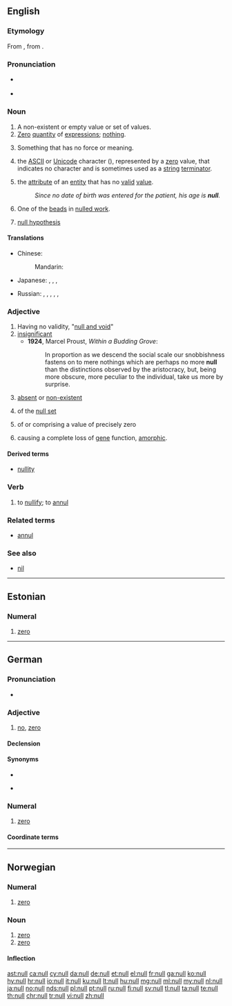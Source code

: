 {{also|Null|núll}}
==English==
{{wikipedia|dab=null}}

===Etymology===
From {{etyl|frm|en}} {{term|nul|lang=frm}}, from {{etyl|la|en}} {{term|nullus|lang=la}}.

===Pronunciation===
* {{a|UK|US}} {{IPA|/nʌl/|lang=en}}
* {{rhymes|ʌl|lang=en}}

===Noun===
{{en-noun}}

# A non-existent or empty value or set of values.
# [[zero|Zero]] [[quantity]] of [[expression|expressions]]; [[nothing]].
#: {{rfquotek|Francis Bacon}}
# Something that has no force or meaning.
# {{context|computing|lang=en}} the [[ASCII]] or [[Unicode]] character (<big><big>{{lang|und|sc=Latinx|[[␀]]}}</big></big>), represented by a [[zero]] value, that indicates no character and is sometimes used as a [[string]] [[terminator]].
# {{context|computing|lang=en}} the [[attribute]] of an [[entity]] that has no [[valid]] [[value]].
#: ''Since no date of birth was entered for the patient, his age is '''null'''.''
# One of the [[bead]]s in [[nulled work]].
# {{context|statistics|lang=en}} [[null hypothesis]]

====Translations====
{{trans-top|a non-existent or empty value or set of values}}
* Chinese:
*: Mandarin: {{t|cmn|空值|tr=kōngzhí|sc=Hani}}
* Japanese: {{t+|ja|無|tr=mu|sc=Jpan}}, {{t+|ja|無価値|tr=むかち, mukachi|sc=Jpan}}, {{t+|ja|空白|tr=くうはく, kūhaku|sc=Jpan}}, {{t+|ja|ゼロ|tr=zero|sc=Jpan}}
{{trans-mid}}
* Russian: {{qualifier|zero}} {{t+|ru|нуль|m}}, {{t|ru|пусто́е по́ле|n}}, {{t|ru|пусто́й указа́тель|m}}, {{t|ru|пусто́е значе́ние|n}}, {{t|ru|нулл|m}}, {{t|ru|налл|m}}
{{trans-bottom}}

===Adjective===
{{en-adj}}

# Having no validity, "[[null and void]]"
# [[insignificant]]
#* '''1924''', Marcel Proust, ''Within a Budding Grove'':
#*: In proportion as we descend the social scale our snobbishness fastens on to mere nothings which are perhaps no more '''null''' than the distinctions observed by the aristocracy, but, being more obscure, more peculiar to the individual, take us more by surprise.
# [[absent]] or [[non-existent]]
# {{context|mathematics|lang=en}} of the [[null set]]
# {{context|mathematics|lang=en}} of or comprising a value of precisely zero
# {{context|genetics|of a mutation|lang=en}} causing a complete loss of [[gene]] function, [[amorphic]].

====Derived terms====
* [[nullity]]

===Verb===
{{en-verb}}

# {{context|transitive|lang=en}} to [[nullify]]; to [[annul]]
#: {{rfquotek|Milton}}

===Related terms===
* [[annul]]

===See also===
* [[nil]]

----

==Estonian==

===Numeral===
{{head|et|numeral}}

# {{context|cardinal|lang=et}} [[zero]]

----

==German==

===Pronunciation===
* {{IPA|/nʊl/|lang=de}}

===Adjective===
{{de-adj|-}}

# {{context|slang|lang=de}} [[no]], [[zero]] {{gloss|absolutely none}}

====Declension====
{{de-decl-adj-notcomp|null}}

====Synonyms====
* {{l|de|kein}}
* {{l|de|überhaupt}} {{l|de|kein}}

===Numeral===
{{head|de|numeral}}

# {{context|cardinal|lang=de}} [[zero]]

====Coordinate terms====
{{de-cardinal}}

----

==Norwegian==

===Numeral===
{{head|no|numeral}}

# {{context|cardinal|lang=no}} [[zero]]

===Noun===
{{head|no|noun}}

# [[zero]] {{gloss|numeric symbol of zero}}
# [[zero]] {{gloss|derogatory about a person}}

====Inflection====
{{no-noun-infl|nb-class=m1|nb-class2=n3|nn-class=m1|nn-class2=n1}}

[[ast:null]]
[[ca:null]]
[[cy:null]]
[[da:null]]
[[de:null]]
[[et:null]]
[[el:null]]
[[fr:null]]
[[ga:null]]
[[ko:null]]
[[hy:null]]
[[hr:null]]
[[io:null]]
[[it:null]]
[[ku:null]]
[[lt:null]]
[[hu:null]]
[[mg:null]]
[[ml:null]]
[[my:null]]
[[nl:null]]
[[ja:null]]
[[no:null]]
[[nds:null]]
[[pl:null]]
[[pt:null]]
[[ru:null]]
[[fi:null]]
[[sv:null]]
[[tl:null]]
[[ta:null]]
[[te:null]]
[[th:null]]
[[chr:null]]
[[tr:null]]
[[vi:null]]
[[zh:null]]